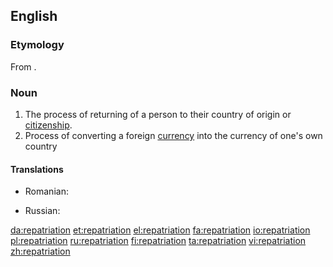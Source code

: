 ==English==

===Etymology===
From {{etyl|LL.}} {{term|repatrio||to restore someone to his homeland|lang=la}}.

===Noun===
{{en-noun}}
{{wikipedia}}

# The process of returning of a person to their country of origin or [[citizenship]].
# Process of converting a foreign [[currency]] into the currency of one's own country

====Translations====
{{trans-top|the process of returning of a person to their country of origin}}
* Romanian: {{t|ro|repatriere}}
{{trans-mid}}
* Russian: {{t|ru|репатриация|f|tr=repatriácija|sc=Cyrl}}
{{trans-bottom}}

[[da:repatriation]]
[[et:repatriation]]
[[el:repatriation]]
[[fa:repatriation]]
[[io:repatriation]]
[[pl:repatriation]]
[[ru:repatriation]]
[[fi:repatriation]]
[[ta:repatriation]]
[[vi:repatriation]]
[[zh:repatriation]]